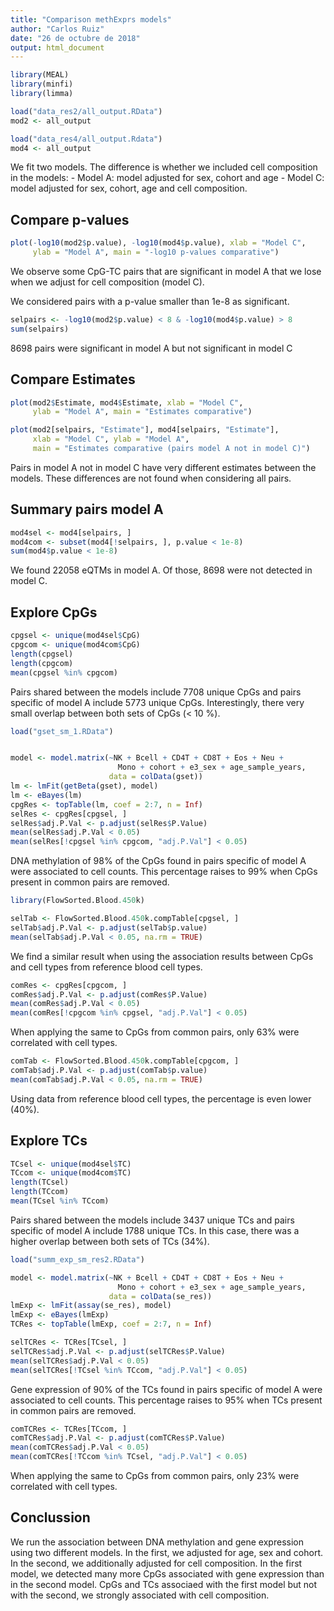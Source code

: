 ```yaml
---
title: "Comparison methExprs models"
author: "Carlos Ruiz"
date: "26 de octubre de 2018"
output: html_document
---
```


```r
library(MEAL)
library(minfi)
library(limma)
```


```r
load("data_res2/all_output.RData")
mod2 <- all_output

load("data_res4/all_output.Rdata")
mod4 <- all_output
```

We fit two models. The difference is whether we included cell composition in the models:
- Model A: model adjusted for sex, cohort and age
- Model C: model adjusted for sex, cohort, age and cell composition.

## Compare p-values
```r
plot(-log10(mod2$p.value), -log10(mod4$p.value), xlab = "Model C", 
     ylab = "Model A", main = "-log10 p-values comparative")
```

We observe some CpG-TC pairs that are significant in model A that we lose when we adjust for cell composition (model C).

We considered pairs with a p-value smaller than 1e-8 as significant.

```r
selpairs <- -log10(mod2$p.value) < 8 & -log10(mod4$p.value) > 8
sum(selpairs)
```

8698 pairs were significant in model A but not significant in model C

## Compare Estimates
```r
plot(mod2$Estimate, mod4$Estimate, xlab = "Model C", 
     ylab = "Model A", main = "Estimates comparative")

plot(mod2[selpairs, "Estimate"], mod4[selpairs, "Estimate"], 
     xlab = "Model C", ylab = "Model A", 
     main = "Estimates comparative (pairs model A not in model C)")
```

Pairs in model A not in model C have very different estimates between the models. These differences are not found when considering all pairs.

## Summary pairs model A
```r
mod4sel <- mod4[selpairs, ]
mod4com <- subset(mod4[!selpairs, ], p.value < 1e-8)
sum(mod4$p.value < 1e-8)
```

We found 22058 eQTMs in model A. Of those, 8698 were not detected in model C. 

## Explore CpGs
```r
cpgsel <- unique(mod4sel$CpG)
cpgcom <- unique(mod4com$CpG)
length(cpgsel)
length(cpgcom)
mean(cpgsel %in% cpgcom)
```

Pairs shared between the models include 7708 unique CpGs and pairs specific of model A include 5773 unique CpGs. Interestingly, there very small overlap between both sets of CpGs (< 10 %).

```r
load("gset_sm_1.RData")


model <- model.matrix(~NK + Bcell + CD4T + CD8T + Eos + Neu + 
                        Mono + cohort + e3_sex + age_sample_years,
                      data = colData(gset))
lm <- lmFit(getBeta(gset), model)
lm <- eBayes(lm)
cpgRes <- topTable(lm, coef = 2:7, n = Inf)
selRes <- cpgRes[cpgsel, ]
selRes$adj.P.Val <- p.adjust(selRes$P.Value)
mean(selRes$adj.P.Val < 0.05)
mean(selRes[!cpgsel %in% cpgcom, "adj.P.Val"] < 0.05)
```

DNA methylation of 98% of the CpGs found in pairs specific of model A were associated to cell counts. This percentage raises to 99% when CpGs present in common pairs are removed. 

```r
library(FlowSorted.Blood.450k)

selTab <- FlowSorted.Blood.450k.compTable[cpgsel, ]
selTab$adj.P.Val <- p.adjust(selTab$p.value)
mean(selTab$adj.P.Val < 0.05, na.rm = TRUE)
```

We find a similar result when using the association results between CpGs and cell types from reference blood cell types.

```r
comRes <- cpgRes[cpgcom, ]
comRes$adj.P.Val <- p.adjust(comRes$P.Value)
mean(comRes$adj.P.Val < 0.05)
mean(comRes[!cpgcom %in% cpgsel, "adj.P.Val"] < 0.05)
```

When applying the same to CpGs from common pairs, only 63% were correlated with cell types. 

```r
comTab <- FlowSorted.Blood.450k.compTable[cpgcom, ]
comTab$adj.P.Val <- p.adjust(comTab$p.value)
mean(comTab$adj.P.Val < 0.05, na.rm = TRUE)
```

Using data from reference blood cell types, the percentage is even lower (40%).

## Explore TCs
```r
TCsel <- unique(mod4sel$TC)
TCcom <- unique(mod4com$TC)
length(TCsel)
length(TCcom)
mean(TCsel %in% TCcom)
```

Pairs shared between the models include 3437 unique TCs and pairs specific of model A include 1788 unique TCs. In this case, there was a higher overlap between both sets of TCs (34%).

```r
load("summ_exp_sm_res2.RData")

model <- model.matrix(~NK + Bcell + CD4T + CD8T + Eos + Neu + 
                        Mono + cohort + e3_sex + age_sample_years,
                      data = colData(se_res))
lmExp <- lmFit(assay(se_res), model)
lmExp <- eBayes(lmExp)
TCRes <- topTable(lmExp, coef = 2:7, n = Inf)

selTCRes <- TCRes[TCsel, ]
selTCRes$adj.P.Val <- p.adjust(selTCRes$P.Value)
mean(selTCRes$adj.P.Val < 0.05)
mean(selTCRes[!TCsel %in% TCcom, "adj.P.Val"] < 0.05)
```

Gene expression of 90% of the TCs found in pairs specific of model A were associated to cell counts. This percentage raises to 95% when TCs present in common pairs are removed. 

```r
comTCRes <- TCRes[TCcom, ]
comTCRes$adj.P.Val <- p.adjust(comTCRes$P.Value)
mean(comTCRes$adj.P.Val < 0.05)
mean(comTCRes[!TCcom %in% TCsel, "adj.P.Val"] < 0.05)
```

When applying the same to CpGs from common pairs, only 23% were correlated with cell types. 

## Conclussion

We run the association between DNA methylation and gene expression using two different models. In the first, we adjusted for age, sex and cohort. In the second, we additionally adjusted for cell composition. In the first model, we detected many more CpGs associated with gene expression than in the second model. CpGs and TCs associaed with the first model but not with the second, we strongly associated with cell composition. 